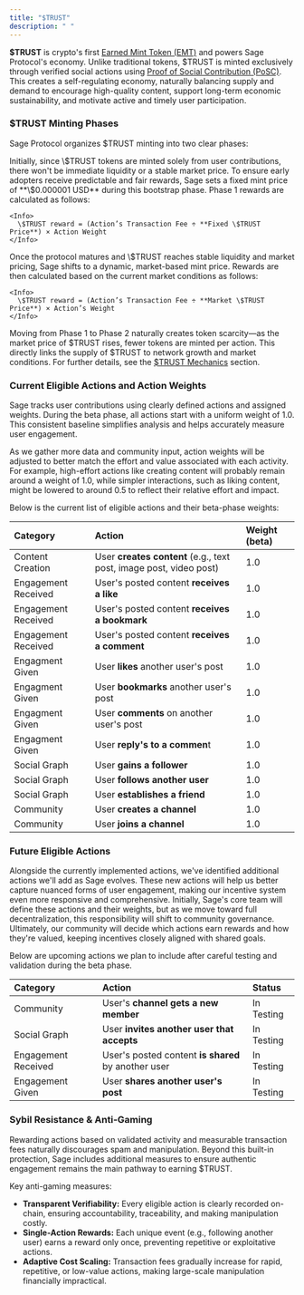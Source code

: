 ```yaml
---
title: "$TRUST"
description: " "
---
```


**\$TRUST** is crypto's first [Earned Mint Token (EMT)](/introduction/3-emt) and powers Sage Protocol's economy. Unlike traditional tokens, \$TRUST is minted exclusively through verified social actions using [Proof of Social Contribution (PoSC)](/introduction/2-posc). This creates a self-regulating economy, naturally balancing supply and demand to encourage high-quality content, support long-term economic sustainability, and motivate active and timely user participation.

### \$TRUST Minting Phases

Sage Protocol organizes \$TRUST minting into two clear phases:

<Steps>
  <Step title="Phase 1: Fixed Mint Price (Bootstrap Phase)" iconType="regular">
    Initially, since \$TRUST tokens are minted solely from user contributions, there won't be immediate liquidity or a stable market price. To ensure early adopters receive predictable and fair rewards, Sage sets a fixed mint price of **\$0.000001 USD** during this bootstrap phase. Phase 1 rewards are calculated as follows:

    <Info>
      \$TRUST reward = (Action’s Transaction Fee ÷ **Fixed \$TRUST Price**) × Action Weight
    </Info>
  </Step>
  <Step title="Phase 2: Market-driven Mint Price">
    Once the protocol matures and \$TRUST reaches stable liquidity and market pricing, Sage shifts to a dynamic, market-based mint price. Rewards are then calculated based on the current market conditions as follows:

    <Info>
      \$TRUST reward = (Action’s Transaction Fee ÷ **Market \$TRUST Price**) × Action’s Weight
    </Info>
  </Step>
</Steps>

Moving from Phase 1 to Phase 2 naturally creates token scarcity—as the market price of \$TRUST rises, fewer tokens are minted per action. This directly links the supply of \$TRUST to network growth and market conditions. For further details, see the [\$TRUST Mechanics](/architecture/7-trust-economics) section.

### Current Eligible Actions and Action Weights

Sage tracks user contributions using clearly defined actions and assigned weights. During the beta phase, all actions start with a uniform weight of 1.0. This consistent baseline simplifies analysis and helps accurately measure user engagement.

As we gather more data and community input, action weights will be adjusted to better match the effort and value associated with each activity. For example, high-effort actions like creating content will probably remain around a weight of 1.0, while simpler interactions, such as liking content, might be lowered to around 0.5 to reflect their relative effort and impact.

Below is the current list of eligible actions and their beta-phase weights:

| Category            | Action                                                             | Weight (beta) |
| :------------------ | :----------------------------------------------------------------- | :------------ |
| Content Creation    | User **creates content** (e.g., text post, image post, video post) | 1.0           |
| Engagement Received | User's posted content **receives a like**                          | 1.0           |
| Engagement Received | User's posted content **receives a bookmark**                      | 1.0           |
| Engagement Received | User's posted content **receives a comment**                       | 1.0           |
| Engagment Given     | User **likes** another user's post                                 | 1.0           |
| Engagment Given     | User **bookmarks** another user's post                             | 1.0           |
| Engagment Given     | User **comments** on another user's post                           | 1.0           |
| Engagment Given     | User **reply's to a commen**t                                      | 1.0           |
| Social Graph        | User **gains a follower**                                          | 1.0           |
| Social Graph        | User **follows another user**                                      | 1.0           |
| Social Graph        | User **establishes a** **friend**                                  | 1.0           |
| Community           | User **creates a channel**                                         | 1.0           |
| Community           | User **joins a channel**                                           | 1.0           |

### Future Eligible Actions

Alongside the currently implemented actions, we've identified additional actions we'll add as Sage evolves. These new actions will help us better capture nuanced forms of user engagement, making our incentive system even more responsive and comprehensive. Initially, Sage's core team will define these actions and their weights, but as we move toward full decentralization, this responsibility will shift to community governance. Ultimately, our community will decide which actions earn rewards and how they're valued, keeping incentives closely aligned with shared goals.

Below are upcoming actions we plan to include after careful testing and validation during the beta phase.

| Category            | Action                                              | Status     |
| :------------------ | :-------------------------------------------------- | :--------- |
| Community           | User's **channel gets a new member**                | In Testing |
| Social Graph        | User **invites another user that accepts**          | In Testing |
| Engagement Received | User's posted content **is shared** by another user | In Testing |
| Engagement Given    | User **shares another user's post**                 | In Testing |

### Sybil Resistance & Anti-Gaming

Rewarding actions based on validated activity and measurable transaction fees naturally discourages spam and manipulation. Beyond this built-in protection, Sage includes additional measures to ensure authentic engagement remains the main pathway to earning \$TRUST.

Key anti-gaming measures:

- **Transparent Verifiability:** Every eligible action is clearly recorded on-chain, ensuring accountability, traceability, and making manipulation costly.
- **Single-Action Rewards:** Each unique event (e.g., following another user) earns a reward only once, preventing repetitive or exploitative actions.
- **Adaptive Cost Scaling:** Transaction fees gradually increase for rapid, repetitive, or low-value actions, making large-scale manipulation financially impractical.